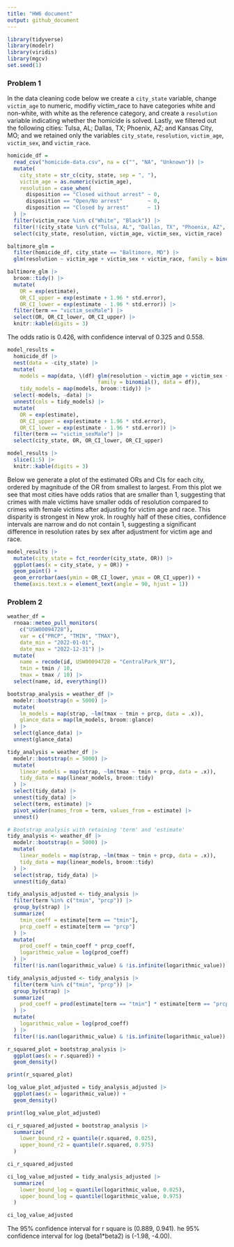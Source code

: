 ```yaml
---
title: "HW6 document"
output: github_document
---
```


```r
library(tidyverse)
library(modelr)
library(viridis)
library(mgcv)
set.seed(1)
```

### Problem 1

In the data cleaning code below we create a `city_state` variable, change `victim_age` to numeric, modifiy victim_race to have categories white and non-white, with white as the reference category, and create a `resolution` variable indicating whether the homicide is solved. Lastly, we filtered out the following cities: Tulsa, AL; Dallas, TX; Phoenix, AZ; and Kansas City, MO; and we retained only the variables `city_state`, `resolution`, `victim_age`, `victim_sex`, and `victim_race`.

```r
homicide_df = 
  read_csv("homicide-data.csv", na = c("", "NA", "Unknown")) |> 
  mutate(
    city_state = str_c(city, state, sep = ", "),
    victim_age = as.numeric(victim_age),
    resolution = case_when(
      disposition == "Closed without arrest" ~ 0,
      disposition == "Open/No arrest"        ~ 0,
      disposition == "Closed by arrest"      ~ 1)
  ) |> 
  filter(victim_race %in% c("White", "Black")) |> 
  filter(!(city_state %in% c("Tulsa, AL", "Dallas, TX", "Phoenix, AZ", "Kansas City, MO"))) |> 
  select(city_state, resolution, victim_age, victim_sex, victim_race)
```


```r
baltimore_glm = 
  filter(homicide_df, city_state == "Baltimore, MD") |> 
  glm(resolution ~ victim_age + victim_sex + victim_race, family = binomial(), data = _)

baltimore_glm |> 
  broom::tidy() |> 
  mutate(
    OR = exp(estimate), 
    OR_CI_upper = exp(estimate + 1.96 * std.error),
    OR_CI_lower = exp(estimate - 1.96 * std.error)) |> 
  filter(term == "victim_sexMale") |> 
  select(OR, OR_CI_lower, OR_CI_upper) |>
  knitr::kable(digits = 3)
```

The odds ratio is 0.426, with confidence interval of 0.325 and 0.558. 


```r
model_results = 
  homicide_df |> 
  nest(data = -city_state) |> 
  mutate(
    models = map(data, \(df) glm(resolution ~ victim_age + victim_sex + victim_race, 
                             family = binomial(), data = df)),
    tidy_models = map(models, broom::tidy)) |> 
  select(-models, -data) |> 
  unnest(cols = tidy_models) |> 
  mutate(
    OR = exp(estimate), 
    OR_CI_upper = exp(estimate + 1.96 * std.error),
    OR_CI_lower = exp(estimate - 1.96 * std.error)) |> 
  filter(term == "victim_sexMale") |> 
  select(city_state, OR, OR_CI_lower, OR_CI_upper)

model_results |>
  slice(1:5) |> 
  knitr::kable(digits = 3)
```
Below we generate a plot of the estimated ORs and CIs for each city, ordered by magnitude of the OR from smallest to largest. From this plot we see that most cities have odds ratios that are smaller than 1, suggesting that crimes with male victims have smaller odds of resolution compared to crimes with female victims after adjusting for victim age and race. This disparity is strongest in New yrok. In roughly half of these cities, confidence intervals are narrow and do not contain 1, suggesting a significant difference in resolution rates by sex after adjustment for victim age and race. 

```r
model_results |> 
  mutate(city_state = fct_reorder(city_state, OR)) |> 
  ggplot(aes(x = city_state, y = OR)) + 
  geom_point() + 
  geom_errorbar(aes(ymin = OR_CI_lower, ymax = OR_CI_upper)) + 
  theme(axis.text.x = element_text(angle = 90, hjust = 1))
```


### Problem 2

```r
weather_df = 
  rnoaa::meteo_pull_monitors(
    c("USW00094728"),
    var = c("PRCP", "TMIN", "TMAX"), 
    date_min = "2022-01-01",
    date_max = "2022-12-31") |>
  mutate(
    name = recode(id, USW00094728 = "CentralPark_NY"),
    tmin = tmin / 10,
    tmax = tmax / 10) |>
  select(name, id, everything())
```


```r
bootstrap_analysis = weather_df |>
  modelr::bootstrap(n = 5000) |>
  mutate(
    lm_models = map(strap, ~lm(tmax ~ tmin + prcp, data = .x)),
    glance_data = map(lm_models, broom::glance)
  ) |>
  select(glance_data) |>
  unnest(glance_data)

tidy_analysis = weather_df |>
  modelr::bootstrap(n = 5000) |>
  mutate(
    linear_models = map(strap, ~lm(tmax ~ tmin + prcp, data = .x)),
    tidy_data = map(linear_models, broom::tidy)
  ) |>
  select(tidy_data) |>
  unnest(tidy_data) |>
  select(term, estimate) |>
  pivot_wider(names_from = term, values_from = estimate) |>
  unnest()

# Bootstrap analysis with retaining 'term' and 'estimate'
tidy_analysis <- weather_df |>
  modelr::bootstrap(n = 5000) |>
  mutate(
    linear_models = map(strap, ~lm(tmax ~ tmin + prcp, data = .x)),
    tidy_data = map(linear_models, broom::tidy)
  ) |>
  select(strap, tidy_data) |>
  unnest(tidy_data)

tidy_analysis_adjusted <- tidy_analysis |>
  filter(term %in% c("tmin", "prcp")) |>
  group_by(strap) |>
  summarize(
    tmin_coeff = estimate[term == "tmin"],
    prcp_coeff = estimate[term == "prcp"]
  ) |>
  mutate(
    prod_coeff = tmin_coeff * prcp_coeff,
    logarithmic_value = log(prod_coeff)
  ) |>
  filter(!is.nan(logarithmic_value) & !is.infinite(logarithmic_value))

```


```r
tidy_analysis_adjusted <- tidy_analysis |>
  filter(term %in% c("tmin", "prcp")) |>
  group_by(strap) |>
  summarize(
    prod_coeff = prod(estimate[term == "tmin"] * estimate[term == "prcp"])
  ) |>
  mutate(
    logarithmic_value = log(prod_coeff)
  ) |>
  filter(!is.nan(logarithmic_value) & !is.infinite(logarithmic_value))

```

```r
r_squared_plot = bootstrap_analysis |>
  ggplot(aes(x = r.squared)) +
  geom_density()

print(r_squared_plot)

```


```r
log_value_plot_adjusted = tidy_analysis_adjusted |>
  ggplot(aes(x = logarithmic_value)) +
  geom_density()

print(log_value_plot_adjusted)
```

```r
ci_r_squared_adjusted = bootstrap_analysis |> 
  summarize(
    lower_bound_r2 = quantile(r.squared, 0.025), 
    upper_bound_r2 = quantile(r.squared, 0.975)
  )

ci_r_squared_adjusted

```

```r
ci_log_value_adjusted = tidy_analysis_adjusted |>
  summarize(
    lower_bound_log = quantile(logarithmic_value, 0.025), 
    upper_bound_log = quantile(logarithmic_value, 0.975)
  )

ci_log_value_adjusted

```
The 95% confidence interval for r square is (0.889, 0.941).
he 95% confidence interval for log (beta1*beta2) is (-1.98, -4.00).


